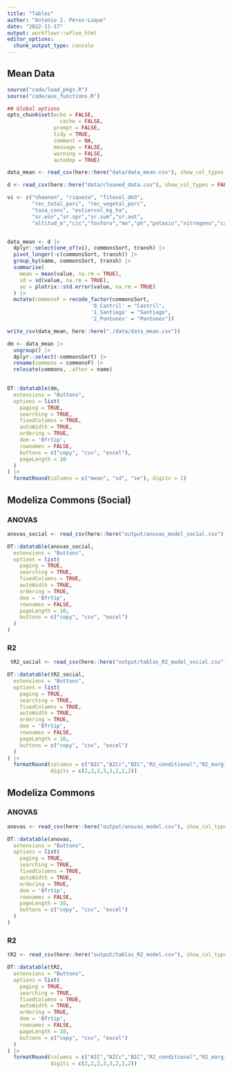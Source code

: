 ```yaml
---
title: "Tables"
author: "Antonio J. Pérez-Luque"
date: "2022-11-17"
output: workflowr::wflow_html
editor_options:
  chunk_output_type: console
---
```


## Mean Data 

```r
source("code/load_pkgs.R")
source("code/aux_functions.R")
```

```r
## Global options
opts_chunk$set(echo = FALSE,
	             cache = FALSE,
               prompt = FALSE,
               tidy = TRUE,
               comment = NA,
               message = FALSE,
               warning = FALSE,
               autodep = TRUE)
```

```r
data_mean <- read_csv(here::here("data/data_mean.csv"), show_col_types = FALSE)

d <- read_csv(here::here("data/cleaned_data.csv"), show_col_types = FALSE)
```

```r
vi <- c("shannon", "riqueza", "fitovol_dm3", 
        "rec_total_porc", "rec_vegetal_porc",
        "tasa_cons", "estiercol_kg_ha", 
        "sr.win","sr.spr","sr.sum","sr.aut",
        "altitud_m","cic","fosforo","mo","ph","potasio","nitrogeno","carbono")


data_mean <- d |> 
  dplyr::select(one_of(vi), commonsSort, transh) |>
  pivot_longer(-c(commonsSort, transh)) |> 
  group_by(name, commonsSort, transh) |> 
  summarise(
    mean = mean(value, na.rm = TRUE),
    sd = sd(value, na.rm = TRUE), 
    se = plotrix::std.error(value, na.rm = TRUE)
  ) |>
  mutate(commonsF = recode_factor(commonsSort, 
                           '0_Castril' = "Castril",
                           '1_Santiago' = "Santiago",
                           '2_Pontones' = "Pontones"))

write_csv(data_mean, here::here("./data/data_mean.csv"))
```


```r
dm <- data_mean |> 
  ungroup() |> 
  dplyr::select(-commonsSort) |> 
  rename(commons = commonsF) |> 
  relocate(commons, .after = name) 
  

DT::datatable(dm,
  extensions = "Buttons",
  options = list(
    paging = TRUE,
    searching = TRUE,
    fixedColumns = TRUE,
    autoWidth = TRUE,
    ordering = TRUE,
    dom = 'Bfrtip',
    rownames = FALSE,
    buttons = c("copy", "csv", "excel"), 
    pageLength = 10
  )
) |>
  formatRound(columns = c("mean", "sd", "se"), digits = 2)
```

## Modeliza Commons (Social)

### ANOVAS
```r
anovas_social <- read_csv(here::here("output/anovas_model_social.csv"), show_col_types = FALSE)

DT::datatable(anovas_social,
  extensions = "Buttons",
  options = list(
    paging = TRUE,
    searching = TRUE,
    fixedColumns = TRUE,
    autoWidth = TRUE,
    ordering = TRUE,
    dom = 'Bfrtip',
    rownames = FALSE,
    pageLength = 10,
    buttons = c("copy", "csv", "excel")
  )
) 
```

### R2 
```r
 tR2_social <- read_csv(here::here("output/tablas_R2_model_social.csv"), show_col_types = FALSE)

DT::datatable(tR2_social,
  extensions = "Buttons",
  options = list(
    paging = TRUE,
    searching = TRUE,
    fixedColumns = TRUE,
    autoWidth = TRUE,
    ordering = TRUE,
    dom = 'Bfrtip',
    rownames = FALSE,
    pageLength = 10,
    buttons = c("copy", "csv", "excel")
  )
) |>
  formatRound(columns = c("AIC","AICc","BIC","R2_conditional","R2_marginal","RMSE","Sigma","ICC"),
              digits = c(2,2,2,3,3,2,2,2))
```




## Modeliza Commons 

### ANOVAS
```r
anovas <- read_csv(here::here("output/anovas_model.csv"), show_col_types = FALSE)

DT::datatable(anovas,
  extensions = "Buttons",
  options = list(
    paging = TRUE,
    searching = TRUE,
    fixedColumns = TRUE,
    autoWidth = TRUE,
    ordering = TRUE,
    dom = 'Bfrtip',
    rownames = FALSE,
    pageLength = 10,
    buttons = c("copy", "csv", "excel")
  )
) 
```

### R2 
```r
tR2 <- read_csv(here::here("output/tablas_R2_model.csv"), show_col_types = FALSE)

DT::datatable(tR2,
  extensions = "Buttons",
  options = list(
    paging = TRUE,
    searching = TRUE,
    fixedColumns = TRUE,
    autoWidth = TRUE,
    ordering = TRUE,
    dom = 'Bfrtip',
    rownames = FALSE,
    pageLength = 10,
    buttons = c("copy", "csv", "excel")
  )
) |>
  formatRound(columns = c("AIC","AICc","BIC","R2_conditional","R2_marginal","RMSE","Sigma","ICC"),
              digits = c(2,2,2,3,3,2,2,2))
```


